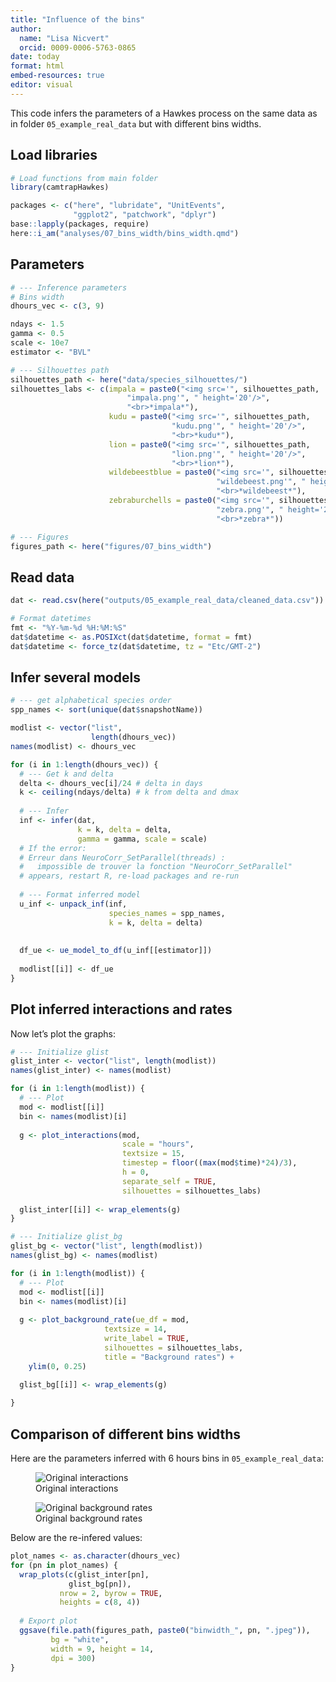 ```yaml
---
title: "Influence of the bins"
author: 
  name: "Lisa Nicvert"
  orcid: 0009-0006-5763-0865
date: today
format: html
embed-resources: true
editor: visual
---
```


This code infers the parameters of a Hawkes process on the same data as in folder `05_example_real_data` but with different bins widths.

## Load libraries

```r
# Load functions from main folder
library(camtrapHawkes)

packages <- c("here", "lubridate", "UnitEvents",
              "ggplot2", "patchwork", "dplyr")
base::lapply(packages, require)
here::i_am("analyses/07_bins_width/bins_width.qmd")
```

## Parameters

```r
# --- Inference parameters
# Bins width
dhours_vec <- c(3, 9)

ndays <- 1.5
gamma <- 0.5
scale <- 10e7
estimator <- "BVL"

# --- Silhouettes path
silhouettes_path <- here("data/species_silhouettes/")
silhouettes_labs <- c(impala = paste0("<img src='", silhouettes_path, 
                          "impala.png'", " height='20'/>", 
                          "<br>*impala*"),
                      kudu = paste0("<img src='", silhouettes_path, 
                                    "kudu.png'", " height='20'/>", 
                                    "<br>*kudu*"),
                      lion = paste0("<img src='", silhouettes_path, 
                                    "lion.png'", " height='20'/>", 
                                    "<br>*lion*"),
                      wildebeestblue = paste0("<img src='", silhouettes_path, 
                                              "wildebeest.png'", " height='20'/>",
                                              "<br>*wildebeest*"),
                      zebraburchells = paste0("<img src='", silhouettes_path, 
                                              "zebra.png'", " height='20'/>",
                                              "<br>*zebra*"))

# --- Figures
figures_path <- here("figures/07_bins_width")
```

## Read data

```r
dat <- read.csv(here("outputs/05_example_real_data/cleaned_data.csv"))

# Format datetimes
fmt <- "%Y-%m-%d %H:%M:%S"
dat$datetime <- as.POSIXct(dat$datetime, format = fmt)
dat$datetime <- force_tz(dat$datetime, tz = "Etc/GMT-2")

```

## Infer several models

```r
# --- get alphabetical species order 
spp_names <- sort(unique(dat$snapshotName))

modlist <- vector("list", 
                  length(dhours_vec))
names(modlist) <- dhours_vec

for (i in 1:length(dhours_vec)) {
  # --- Get k and delta
  delta <- dhours_vec[i]/24 # delta in days
  k <- ceiling(ndays/delta) # k from delta and dmax
  
  # --- Infer
  inf <- infer(dat, 
               k = k, delta = delta,
               gamma = gamma, scale = scale)
  # If the error:
  # Erreur dans NeuroCorr_SetParallel(threads) : 
  #   impossible de trouver la fonction "NeuroCorr_SetParallel"
  # appears, restart R, re-load packages and re-run
  
  # --- Format inferred model
  u_inf <- unpack_inf(inf, 
                      species_names = spp_names, 
                      k = k, delta = delta)
  
  
  df_ue <- ue_model_to_df(u_inf[[estimator]])
  
  modlist[[i]] <- df_ue
}
```

## Plot inferred interactions and rates

Now let's plot the graphs:

```r
# --- Initialize glist
glist_inter <- vector("list", length(modlist))
names(glist_inter) <- names(modlist)

for (i in 1:length(modlist)) {
  # --- Plot
  mod <- modlist[[i]]
  bin <- names(modlist)[i]
  
  g <- plot_interactions(mod,
                         scale = "hours", 
                         textsize = 15,
                         timestep = floor((max(mod$time)*24)/3),
                         h = 0,
                         separate_self = TRUE,
                         silhouettes = silhouettes_labs)
  
  glist_inter[[i]] <- wrap_elements(g)
}
```

```r
# --- Initialize glist_bg
glist_bg <- vector("list", length(modlist))
names(glist_bg) <- names(modlist)

for (i in 1:length(modlist)) {
  # --- Plot
  mod <- modlist[[i]]
  bin <- names(modlist)[i]
  
  g <- plot_background_rate(ue_df = mod,
                     textsize = 14,
                     write_label = TRUE,
                     silhouettes = silhouettes_labs,
                     title = "Background rates") +
    ylim(0, 0.25)
  
  glist_bg[[i]] <- wrap_elements(g)

}
```

## Comparison of different bins widths

Here are the parameters inferred with 6 hours bins in `05_example_real_data`:

![Original interactions](../../figures/05_example_real_data/interactions.jpeg)

![Original background rates](../../figures/05_example_real_data/background_rates.jpeg)

Below are the re-infered values:

```r
plot_names <- as.character(dhours_vec)
for (pn in plot_names) {
  wrap_plots(c(glist_inter[pn],
             glist_bg[pn]), 
           nrow = 2, byrow = TRUE,
           heights = c(8, 4))
  
  # Export plot
  ggsave(file.path(figures_path, paste0("binwidth_", pn, ".jpeg")),
         bg = "white",
         width = 9, height = 14,
         dpi = 300)
}
```
